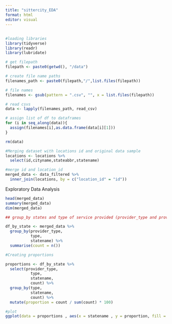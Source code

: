 ```yaml
---
title: "sittercity_EDA"
format: html
editor: visual
---
```


## 


```r
#loading libraries
library(tidyverse)
library(readr)
library(lubridate)
```


```r
# get filepath
filepath <- paste0(getwd(), "/data")

# create file name paths
filenames_path <- paste0(filepath,"/",list.files(filepath))

# file names
filenames <- gsub(pattern = ".csv", "", x = list.files(filepath))

# read csvs
data <- lapply(filenames_path, read_csv)

# assign list of df to dataframes
for (i in seq_along(data)){
  assign(filenames[i],as.data.frame(data[i][1])) 
}

rm(data)
```


```r
#Merging dataset with locations id and original data sample 
locations <- locations %>%  
  select(id,cityname,stateabbr,statename)

#merge id and location_id
merged_data <- data_filtered %>% 
  inner_join(locations, by = c("location_id" = "id"))
```



Exploratory Data Analysis

```r
head(merged_data)
summary(merged_data)
dim(merged_data)
```


```r
## group_by states and type of service provided (provider_type and provider)

df_by_state <- merged_data %>%
  group_by(provider_type,
           type,
           statename) %>%
  summarise(count = n())

```


```r

#Creating proportions

proportions <- df_by_state %>% 
  select(provider_type,
           type,
           statename,
           count) %>% 
  group_by(type,
           statename,
           count) %>% 
  mutate(proportion = count / sum(count) * 100)

#plot 
ggplot(data = proportions , aes(x = statename , y = proportion, fill = Category)) + geom_col()

```


